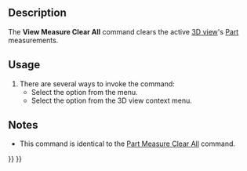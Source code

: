 <languages/>
<translate>

<!--T:1-->
{{Docnav
|
|
|[[Std_Base|Std Base]]
|IconL=
|IconR=
|IconC=Freecad.svg
}}

<!--T:10-->
{{VeryImportantMessage|This command is obsolete, it is not available in {{VersionPlus|1.0}}.<br>Use [[Image:Std_Measure.svg|24px]] [[Std_Measure|Std Measure]] instead.}}

<!--T:2-->
{{GuiCommand
|Name=View Measure Clear All
|MenuLocation=View → Visibility → Clear measurement
|Workbenches=All
|SeeAlso=[[View_Measure_Toggle_All|View Measure Toggle All]], [[Part_Measure_Toggle_All|Part Measure Toggle All]], [[Part_Measure_Clear_All|Part Measure Clear All]]
}}

==Description== <!--T:3-->

<!--T:4-->
The '''View Measure Clear All''' command clears the active [[3D_view|3D view]]'s [[Part_Workbench|Part]] measurements.

==Usage== <!--T:5-->

<!--T:6-->
# There are several ways to invoke the command:
#* Select the {{MenuCommand|View → Visibility → [[Image:View_Measure_Clear_All.svg|16px]] Clear measurement}} option from the menu.
#* Select the {{MenuCommand|Measure → [[Image:View_Measure_Clear_All.svg|16px]] Clear measurement}} option from the 3D view context menu.

==Notes== <!--T:7-->

<!--T:8-->
* This command is identical to the [[Part_Measure_Clear_All|Part Measure Clear All]] command.


<!--T:9-->
{{Docnav
|
|
|[[Std_Base|Std Base]]
|IconL=
|IconR=
|IconC=Freecad.svg
}}

</translate>
{{Std Base navi{{#translation:}}}}
{{Userdocnavi{{#translation:}}}}